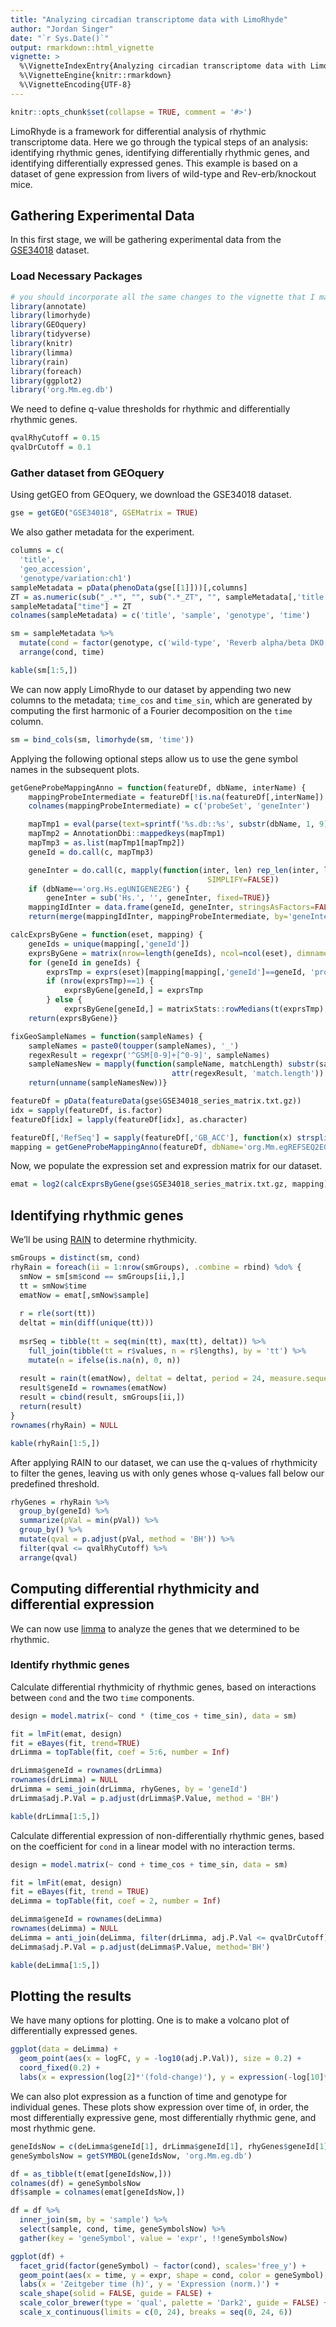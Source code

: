 ```yaml
---
title: "Analyzing circadian transcriptome data with LimoRhyde"
author: "Jordan Singer"
date: "`r Sys.Date()`"
output: rmarkdown::html_vignette
vignette: >
  %\VignetteIndexEntry{Analyzing circadian transcriptome data with LimoRhyde}
  %\VignetteEngine{knitr::rmarkdown}
  %\VignetteEncoding{UTF-8}
---
```


```r
knitr::opts_chunk$set(collapse = TRUE, comment = '#>')
```

LimoRhyde is a framework for differential analysis of rhythmic transcriptome data. Here we go through the typical steps of an analysis: identifying rhythmic genes, identifying differentially rhythmic genes, and identifying differentially expressed genes. This example is based on a dataset of gene expression from livers of wild-type and Rev-erb\alpha/\beta knockout mice.

## Gathering Experimental Data

In this first stage, we will be gathering experimental data from the [GSE34018](https://www.ncbi.nlm.nih.gov/geo/query/acc.cgi?acc=GSE34018) dataset.

### Load Necessary Packages

```r
# you should incorporate all the same changes to the vignette that I made to your analysis code
library(annotate)
library(limorhyde)
library(GEOquery)
library(tidyverse)
library(knitr)
library(limma)
library(rain)
library(foreach)
library(ggplot2)
library('org.Mm.eg.db')
```

We need to define q-value thresholds for rhythmic and differentially rhythmic genes.
```r
qvalRhyCutoff = 0.15
qvalDrCutoff = 0.1
```

### Gather dataset from GEOquery

Using getGEO from GEOquery, we download the GSE34018 dataset.
```r
gse = getGEO("GSE34018", GSEMatrix = TRUE)
```

We also gather metadata for the experiment.
```r
columns = c(
  'title',
  'geo_accession',
  'genotype/variation:ch1')
sampleMetadata = pData(phenoData(gse[[1]]))[,columns]
ZT = as.numeric(sub("_.*", "", sub(".*_ZT", "", sampleMetadata[,'title'])))
sampleMetadata["time"] = ZT
colnames(sampleMetadata) = c('title', 'sample', 'genotype', 'time')

sm = sampleMetadata %>%
  mutate(cond = factor(genotype, c('wild-type', 'Reverb alpha/beta DKO'), c('wild-type', 'knockout'))) %>%
  arrange(cond, time)

kable(sm[1:5,])
```

We can now apply LimoRhyde to our dataset by appending two new columns to the metadata; `time_cos` and `time_sin`, which are generated by computing the first harmonic of a Fourier decomposition on the `time` column.
```r
sm = bind_cols(sm, limorhyde(sm, 'time'))
```


Applying the following optional steps allow us to use the gene symbol names in the subsequent plots.
```r
getGeneProbeMappingAnno = function(featureDf, dbName, interName) {
	mappingProbeIntermediate = featureDf[!is.na(featureDf[,interName]) & featureDf[,interName]!='', c('ID', interName)]
	colnames(mappingProbeIntermediate) = c('probeSet', 'geneInter')

	mapTmp1 = eval(parse(text=sprintf('%s.db::%s', substr(dbName, 1, 9), dbName)))
	mapTmp2 = AnnotationDbi::mappedkeys(mapTmp1)
	mapTmp3 = as.list(mapTmp1[mapTmp2])
	geneId = do.call(c, mapTmp3)

	geneInter = do.call(c, mapply(function(inter, len) rep_len(inter, len), names(mapTmp3), sapply(mapTmp3, length),
											SIMPLIFY=FALSE))
	if (dbName=='org.Hs.egUNIGENE2EG') {
		geneInter = sub('Hs.', '', geneInter, fixed=TRUE)}
	mappingIdInter = data.frame(geneId, geneInter, stringsAsFactors=FALSE)
	return(merge(mappingIdInter, mappingProbeIntermediate, by='geneInter', sort=FALSE))}

calcExprsByGene = function(eset, mapping) {
	geneIds = unique(mapping[,'geneId'])
	exprsByGene = matrix(nrow=length(geneIds), ncol=ncol(eset), dimnames=list(geneIds, Biobase::sampleNames(eset)))
	for (geneId in geneIds) {
		exprsTmp = exprs(eset)[mapping[mapping[,'geneId']==geneId, 'probeSet'],, drop=FALSE]
		if (nrow(exprsTmp)==1) {
			exprsByGene[geneId,] = exprsTmp
		} else {
			exprsByGene[geneId,] = matrixStats::rowMedians(t(exprsTmp), na.rm=TRUE)}}
	return(exprsByGene)}

fixGeoSampleNames = function(sampleNames) {
	sampleNames = paste0(toupper(sampleNames), '_')
	regexResult = regexpr('^GSM[0-9]+[^0-9]', sampleNames)
	sampleNamesNew = mapply(function(sampleName, matchLength) substr(sampleName, 1, matchLength-1), sampleNames,
									attr(regexResult, 'match.length'))
	return(unname(sampleNamesNew))}
```

```r
featureDf = pData(featureData(gse$GSE34018_series_matrix.txt.gz))
idx = sapply(featureDf, is.factor)
featureDf[idx] = lapply(featureDf[idx], as.character)

featureDf[,'RefSeq'] = sapply(featureDf[,'GB_ACC'], function(x) strsplit(x, split='.', fixed=TRUE)[[1]][1])
mapping = getGeneProbeMappingAnno(featureDf, dbName='org.Mm.egREFSEQ2EG', interName='RefSeq')
```

Now, we populate the expression set and expression matrix for our dataset.
```r
emat = log2(calcExprsByGene(gse$GSE34018_series_matrix.txt.gz, mapping))
```

## Identifying rhythmic genes

We'll be using [RAIN](https://doi.org/doi:10.18129/B9.bioc.rain) to determine rhythmicity.
```r
smGroups = distinct(sm, cond)
rhyRain = foreach(ii = 1:nrow(smGroups), .combine = rbind) %do% {
  smNow = sm[sm$cond == smGroups[ii,],]
  tt = smNow$time
  ematNow = emat[,smNow$sample]
  
  r = rle(sort(tt))
  deltat = min(diff(unique(tt)))
  
  msrSeq = tibble(tt = seq(min(tt), max(tt), deltat)) %>%
    full_join(tibble(tt = r$values, n = r$lengths), by = 'tt') %>%
    mutate(n = ifelse(is.na(n), 0, n))
  
  result = rain(t(ematNow), deltat = deltat, period = 24, measure.sequence = msrSeq$n)
  result$geneId = rownames(ematNow)
  result = cbind(result, smGroups[ii,])
  return(result)
}
rownames(rhyRain) = NULL

kable(rhyRain[1:5,])
```

After applying RAIN to our dataset, we can use the q-values of rhythmicity to filter the genes, leaving us with only genes whose q-values fall below our predefined threshold.
```r
rhyGenes = rhyRain %>%
  group_by(geneId) %>%
  summarize(pVal = min(pVal)) %>%
  group_by() %>%
  mutate(qval = p.adjust(pVal, method = 'BH')) %>%
  filter(qval <= qvalRhyCutoff) %>%
  arrange(qval)
```

## Computing differential rhythmicity and differential expression

We can now use [limma](https://doi.org/doi:10.18129/B9.bioc.limma) to analyze the genes that we determined to be rhythmic.

### Identify rhythmic genes

Calculate differential rhythmicity of rhythmic genes, based on interactions between `cond` and the two `time` components.
```r
design = model.matrix(~ cond * (time_cos + time_sin), data = sm)

fit = lmFit(emat, design)
fit = eBayes(fit, trend=TRUE)
drLimma = topTable(fit, coef = 5:6, number = Inf)

drLimma$geneId = rownames(drLimma)
rownames(drLimma) = NULL
drLimma = semi_join(drLimma, rhyGenes, by = 'geneId')
drLimma$adj.P.Val = p.adjust(drLimma$P.Value, method = 'BH')

kable(drLimma[1:5,])
```

Calculate differential expression of non-differentially rhythmic genes, based on the coefficient for `cond` in a linear model with no interaction terms.
```r
design = model.matrix(~ cond + time_cos + time_sin, data = sm)

fit = lmFit(emat, design)
fit = eBayes(fit, trend = TRUE)
deLimma = topTable(fit, coef = 2, number = Inf)

deLimma$geneId = rownames(deLimma)
rownames(deLimma) = NULL
deLimma = anti_join(deLimma, filter(drLimma, adj.P.Val <= qvalDrCutoff), by = 'geneId')
deLimma$adj.P.Val = p.adjust(deLimma$P.Value, method='BH')

kable(deLimma[1:5,])
```

## Plotting the results

We have many options for plotting. One is to make a volcano plot of differentially expressed genes.
```r
ggplot(data = deLimma) +
  geom_point(aes(x = logFC, y = -log10(adj.P.Val)), size = 0.2) + 
  coord_fixed(0.2) + 
  labs(x = expression(log[2]*'(fold-change)'), y = expression(-log[10]*'('*q[DE]*')'))
```

We can also plot expression as a function of time and genotype for individual genes. These plots show expression over time of, in order, the most differentially expressive gene, most differentially rhythmic gene, and most rhythmic gene.
```r
geneIdsNow = c(deLimma$geneId[1], drLimma$geneId[1], rhyGenes$geneId[1])
geneSymbolsNow = getSYMBOL(geneIdsNow, 'org.Mm.eg.db')

df = as_tibble(t(emat[geneIdsNow,]))
colnames(df) = geneSymbolsNow
df$sample = colnames(emat[geneIdsNow,])

df = df %>%
  inner_join(sm, by = 'sample') %>%
  select(sample, cond, time, geneSymbolsNow) %>%
  gather(key = 'geneSymbol', value = 'expr', !!geneSymbolsNow)

ggplot(df) +
  facet_grid(factor(geneSymbol) ~ factor(cond), scales='free_y') +
  geom_point(aes(x = time, y = expr, shape = cond, color = geneSymbol), size = 1.5) +
  labs(x = 'Zeitgeber time (h)', y = 'Expression (norm.)') +
  scale_shape(solid = FALSE, guide = FALSE) +
  scale_color_brewer(type = 'qual', palette = 'Dark2', guide = FALSE) +
  scale_x_continuous(limits = c(0, 24), breaks = seq(0, 24, 6))
```
